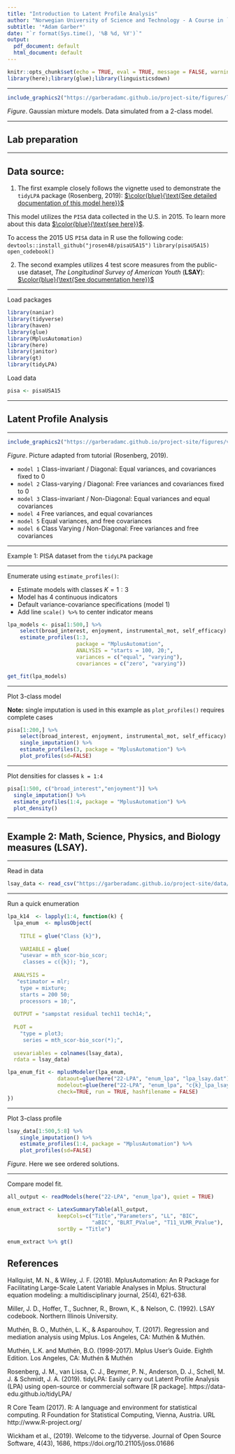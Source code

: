 ```yaml
---
title: "Introduction to Latent Profile Analysis"
author: "Norwegian University of Science and Technology - A Course in `MplusAutomation`"
subtitle: '*Adam Garber*'
date: "`r format(Sys.time(), '%B %d, %Y')`"
output:
  pdf_document: default
  html_document: default
---
```


```r
knitr::opts_chunk$set(echo = TRUE, eval = TRUE, message = FALSE, warning = FALSE)
library(here);library(glue);library(linguisticsdown)
```

______________________________________________

```r

include_graphics2("https://garberadamc.github.io/project-site/figures/lpa_mix_density.png")
```

*Figure*. Gaussian mixture models. Data simulated from a 2-class model. 

______________________________________________

## Lab preparation

______________________________________________

## Data source:

1. The first example closely follows the vignette used to demonstrate the `tidyLPA` package (Rosenberg, 2019): [$\color{blue}{\text{See detailed documentation of this model here}}$](https://data-edu.github.io/tidyLPA/articles/Introduction_to_tidyLPA.html)

This model utilizes the `PISA` data collected in the U.S. in 2015. To learn more about this data [$\color{blue}{\text{see here}}$](http://www.oecd.org/pisa/data/). 

To access the 2015 US `PISA` data in R use the following code:
`devtools::install_github("jrosen48/pisaUSA15")`
`library(pisaUSA15)`
`open_codebook()`

2. The second examples utilizes 4 test score measures from the public-use dataset, *The Longitudinal Survey of American Youth* (**LSAY**):  [$\color{blue}{\text{See documentation here}}$](https://www.lsay.org/)

______________________________________________

Load packages
```r

library(naniar)
library(tidyverse)
library(haven)
library(glue)
library(MplusAutomation)
library(here)
library(janitor)
library(gt)
library(tidyLPA)

```

Load data
```r
pisa <- pisaUSA15
```

___________________________________

## Latent Profile Analysis 

___________________________________

```r

include_graphics2("https://garberadamc.github.io/project-site/figures/var_covar_matrix.png")

```

*Figure*. Picture adapted from tutorial (Rosenberg, 2019).

- `model 1` Class-invariant / Diagonal: Equal variances, and covariances fixed to 0
- `model 2` Class-varying / Diagonal: Free variances and covariances fixed to 0
- `model 3` Class-invariant / Non-Diagonal: Equal variances and equal covariances
- `model 4` Free variances, and equal covariances
- `model 5` Equal variances, and free covariances 
- `model 6` Class Varying / Non-Diagonal: Free variances and free covariances

___________________________________

Example 1: PISA dataset from the `tidyLPA` package

___________________________________

Enumerate using `estimate_profiles()`:

- Estimate models with classes $K = 1:3$
- Model has 4 continuous indicators
- Default variance-covariance specifications (model 1)
- Add line `scale() %>%` to center indicator means

```r
lpa_models <- pisa[1:500,] %>%
    select(broad_interest, enjoyment, instrumental_mot, self_efficacy) %>%
    estimate_profiles(1:3,
                      package = "MplusAutomation",
                      ANALYSIS = "starts = 100, 20;",
                      variances = c("equal", "varying"),
                      covariances = c("zero", "varying"))

get_fit(lpa_models)
```

___________________________________

Plot 3-class model

**Note:** single imputation is used in this example as `plot_profiles()` requires complete cases
```r
pisa[1:200,] %>%
    select(broad_interest, enjoyment, instrumental_mot, self_efficacy) %>%
    single_imputation() %>%
    estimate_profiles(3, package = "MplusAutomation") %>% 
    plot_profiles(sd=FALSE)
```

___________________________________

Plot densities for classes `k = 1:4`
```r

pisa[1:500, c("broad_interest","enjoyment")] %>%
  single_imputation() %>%
  estimate_profiles(1:4, package = "MplusAutomation") %>%
  plot_density()

```

___________________________________

## Example 2: Math, Science, Physics, and Biology measures (LSAY).

___________________________________


Read in data 
```r

lsay_data <- read_csv("https://garberadamc.github.io/project-site/data/lsay_lab10.2_lpa.csv")

```

___________________________________

Run a quick enumeration 
```r

lpa_k14  <- lapply(1:4, function(k) {
  lpa_enum  <- mplusObject(
      
    TITLE = glue("Class {k}"), 
  
    VARIABLE = glue(
    "usevar = mth_scor-bio_scor;
     classes = c({k}); "),
  
  ANALYSIS = 
   "estimator = mlr; 
    type = mixture;
    starts = 200 50; 
    processors = 10;",
  
  OUTPUT = "sampstat residual tech11 tech14;",
  
  PLOT = 
    "type = plot3; 
     series = mth_scor-bio_scor(*);",
  
  usevariables = colnames(lsay_data),
  rdata = lsay_data)

lpa_enum_fit <- mplusModeler(lpa_enum, 
                dataout=glue(here("22-LPA", "enum_lpa", "lpa_lsay.dat")),
                modelout=glue(here("22-LPA", "enum_lpa", "c{k}_lpa_lsay.inp")) ,
                check=TRUE, run = TRUE, hashfilename = FALSE)
})

```

___________________________________

Plot 3-class profile
```r
lsay_data[1:500,5:8] %>%
    single_imputation() %>%
    estimate_profiles(1:4, package = "MplusAutomation") %>% 
    plot_profiles(sd=FALSE)
```

*Figure.* Here we see ordered solutions.

___________________________________

Compare model fit.
```r
all_output <- readModels(here("22-LPA", "enum_lpa"), quiet = TRUE)

enum_extract <- LatexSummaryTable(all_output,                         
                keepCols=c("Title","Parameters", "LL", "BIC",         
                           "aBIC", "BLRT_PValue", "T11_VLMR_PValue"), 
                sortBy = "Title")                                     

enum_extract %>% gt()
```


## References

Hallquist, M. N., & Wiley, J. F. (2018). MplusAutomation: An R Package for Facilitating Large-Scale Latent Variable Analyses in Mplus. Structural equation modeling: a multidisciplinary journal, 25(4), 621-638.

Miller, J. D., Hoffer, T., Suchner, R., Brown, K., & Nelson, C. (1992). LSAY codebook. Northern Illinois University.

Muthén, B. O., Muthén, L. K., & Asparouhov, T. (2017). Regression and mediation analysis using Mplus. Los Angeles, CA: Muthén & Muthén.

Muthén, L.K. and Muthén, B.O. (1998-2017).  Mplus User’s Guide.  Eighth Edition. Los Angeles, CA: Muthén & Muthén

Rosenberg, J. M., van Lissa, C. J., Beymer, P. N., Anderson, D. J., Schell, M. J. & Schmidt, J. A. (2019). tidyLPA: Easily carry out Latent Profile Analysis (LPA) using open-source or commercial software [R package]. https://data-edu.github.io/tidyLPA/

R Core Team (2017). R: A language and environment for statistical computing. R Foundation for Statistical Computing, Vienna, Austria. URL http://www.R-project.org/

Wickham et al., (2019). Welcome to the tidyverse. Journal of Open Source Software, 4(43), 1686, https://doi.org/10.21105/joss.01686